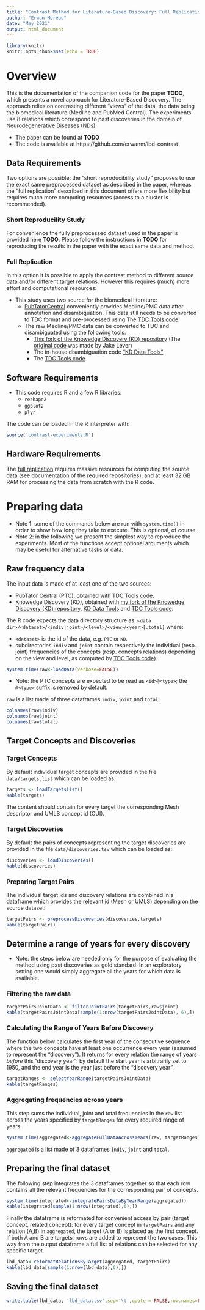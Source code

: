 ```yaml
---
title: "Contrast Method for Literature-Based Discovery: Full Replication"
author: "Erwan Moreau"
date: "May 2021"
output: html_document
---
```


```r
library(knitr)
knitr::opts_chunk$set(echo = TRUE)
```

# Overview

This is the documentation of the companion code for the paper **TODO**, which presents a novel approach for Literature-Based Discovery. The approach relies on contrasting different "views" of the data, the data being the biomedical literature (Medline and PubMed Central). The experiments use 8 relations which correspond to past discoveries in the domain of Neurodegenerative Diseases (NDs).

- The paper can be found at **TODO**
- The code is available at https://github.com/erwanm/lbd-contrast



## Data Requirements

Two options are possible: the "short reproducibility study" proposes to use the exact same preprocessed dataset as described in the paper, whereas the "full replication" described in this document offers more flexibility but requires much more computing resources (access to a cluster is recommended).

### Short Reproducility Study

For convenience the fully preprocessed dataset used in the paper is provided here **TODO**. Please follow the instructions in **TODO** for reproducing the results in the paper with the exact same data and method.

### Full Replication

In this option it is possible to apply the contrast method to different source data and/or different target relations. However this requires (much) more effort and computational resources:

- This study uses two source for the biomedical literature:
    - [PubTatorCentral](https://www.ncbi.nlm.nih.gov/research/pubtator/) conveniently provides Medline/PMC data after annotation and disambiguation. This data still needs to be converted to TDC format and pre-processed using The [TDC Tools code](https://github.com/erwanm/tdc-tools).
    - The raw Medline/PMC data can be converted to TDC and disambiguated using the following tools:
        - [This fork of the Knowedge Discovery (KD) repository](https://github.com/erwanm/knowledgediscovery) (The [original code](https://github.com/jakelever/knowledgediscovery) was made by Jake Lever)
        - The in-house disambiguation code ["KD Data Tools"](https://github.com/erwanm/kd-data-tools)
        - The [TDC Tools code](https://github.com/erwanm/tdc-tools).

## Software Requirements

- This code requires R and a few R libraries: 
    - `reshape2`
    - `ggplot2`
    - `plyr`
    
The code can be loaded in the R interpreter with:

```r
source('contrast-experiments.R')
```

## Hardware Requirements

The [full replication](#full-replication) requires massive resources for computing the source data (see documentation of the required repositories), and at least 32 GB RAM for processing the data from scratch with the R code. 

# Preparing data

- Note 1: some of the commands below are run with `system.time()` in order to show how long they take to execute. This is optional, of course.
- Note 2: in the following we present the simplest way to reproduce the experiments. Most of the functions accept optional arguments which may be useful for alternative tasks or data.
 
## Raw frequency data

The input data is made of at least one of the two sources:

- PubTator Central (PTC), obtained with [TDC Tools code](https://github.com/erwanm/tdc-tools). 
- Knowedge Discovery (KD), obtained with [my fork of the Knowedge Discovery (KD) repository](https://github.com/erwanm/knowledgediscovery), [KD Data Tools](https://github.com/erwanm/kd-data-tools) and [TDC Tools code](https://github.com/erwanm/tdc-tools).

The R code expects the data directory structure as: `<data dir>/<dataset>/<indiv|joint>/<level>/<view>/<year>[.total]` where:

- `<dataset>` is the id of the data, e.g. `PTC` or `KD`.
- subdirectories `indiv` and `joint` contain respectively the individual (resp. joint) frequencies of the concepts (resp. concepts relations) depending on the view and level, as computed by [TDC Tools code](https://github.com/erwanm/tdc-tools)).

```r
system.time(raw<-loadData(verbose=FALSE))
```

- Note: the PTC concepts are expected to be read as `<id>@<type>`; the `@<type>` suffix is removed by default.

`raw` is a list made of three dataframes `indiv`, `joint` and `total`:

```r
colnames(raw$indiv)
colnames(raw$joint)
colnames(raw$total)
```

## Target Concepts and Discoveries

### Target Concepts

By default individual target concepts are provided in the file `data/targets.list` which can be loaded as:

```r
targets <- loadTargetsList()
kable(targets)
```

The content should contain for every target the corresponding Mesh descriptor and UMLS concept id (CUI).



### Target Discoveries

By default the pairs of concepts representing the target discoveries are provided in the file `data/discoveries.tsv` which can be loaded as:

```r
discoveries <- loadDiscoveries()
kable(discoveries)
```

### Preparing Target Pairs

The individual target ids and discovery relations are combined in a dataframe which provides the relevant id (Mesh or UMLS) depending on the source dataset:

```r
targetPairs <- preprocessDiscoveries(discoveries,targets)
kable(targetPairs)
```


## Determine a range of years for every discovery

- Note: the steps below are needed only for the purpose of evaluating the method using past discoveries as gold standard. In an exploratory setting one would simply aggregate all the years for which data is available.

### Filtering the raw data

```r
targetPairsJointData <- filterJointPairs(targetPairs,raw$joint)
kable(targetPairsJointData[sample(1:nrow(targetPairsJointData), 6),])
```

### Calculating the Range of Years Before Discovery

The function below calculates the first year of the consecutive sequence where the two concepts have at least one occurrence every year (assumed to represent the "discovery"). It returns for every relation the range of years *before* this "discovery year": by default the start year is arbitrarily set to 1950, and the end year is the year just before the "discovery year".

```r
targetRanges <- selectYearRange(targetPairsJointData)
kable(targetRanges)
```


### Aggregating frequencies across years

This step sums the individual, joint and total frequencies in the `raw` list across the years specified by `targetRanges` for every required range of years. 

```r
system.time(aggregated<-aggregateFullDataAcrossYears(raw, targetRanges))
```

`aggregated` is a list made of 3 dataframes `indiv`, `joint` and `total`.

## Preparing the final dataset

The following step integrates the 3 dataframes together so that each row contains all the relevant frequencies for the corresponding pair of concepts.

```r
system.time(integrated<-integratePairsDataByYearRange(aggregated))
kable(integrated[sample(1:nrow(integrated),6),])
```


Finally the dataframe is reformated for convenient access by pair (target concept, related concept): for every target concept in `targetPairs` and any relation (A,B) in `aggregated`, the target (A or B) is placed as the first concept. If both A and B are targets, rows are added to represent the two cases. This way from the output dataframe a full list of relations can be selected for any specific target.


```r
lbd_data<-reformatRelationsByTarget(aggregated, targetPairs)
kable(lbd_data[sample(1:nrow(lbd_data),6),])
```

## Saving the final dataset

```r
write.table(lbd_data, 'lbd_data.tsv',sep='\t',quote = FALSE,row.names=FALSE)
```
